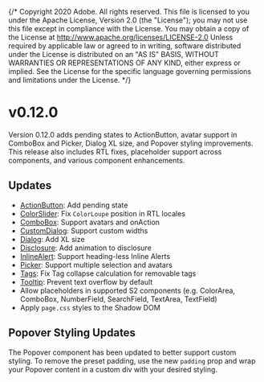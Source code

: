 {/* Copyright 2020 Adobe. All rights reserved.
This file is licensed to you under the Apache License, Version 2.0 (the "License");
you may not use this file except in compliance with the License. You may obtain a copy
of the License at http://www.apache.org/licenses/LICENSE-2.0
Unless required by applicable law or agreed to in writing, software distributed under
the License is distributed on an "AS IS" BASIS, WITHOUT WARRANTIES OR REPRESENTATIONS
OF ANY KIND, either express or implied. See the License for the specific language
governing permissions and limitations under the License. */}




# v0.12.0
<Time date={date} />

Version 0.12.0 adds pending states to ActionButton, avatar support in ComboBox and Picker, Dialog XL size, and Popover styling improvements. This release also includes RTL fixes, placeholder support across components, and various component enhancements.

## Updates
* [ActionButton](../ActionButton.html): Add pending state
* [ColorSlider](../ColorSlider.html): Fix `ColorLoupe` position in RTL locales
* [ComboBox](../ComboBox.html): Support avatars and onAction
* [CustomDialog](../Dialog.html#custom-dialog): Support custom widths
* [Dialog](../Dialog.html): Add XL size
* [Disclosure](../Disclosure.html): Add animation to disclosure
* [InlineAlert](../InlineAlert.html): Support heading-less Inline Alerts
* [Picker](../Picker.html): Support multiple selection and avatars
* [Tags](../TagGroup.html): Fix Tag collapse calculation for removable tags
* [Tooltip](../Tooltip.html): Prevent text overflow by default
* Allow placeholders in supported S2 components (e.g. ColorArea, ComboBox, NumberField, SearchField, TextArea, TextField)
* Apply `page.css` styles to the Shadow DOM

## Popover Styling Updates

The Popover component has been updated to better support custom styling. To
remove the preset padding, use the new `padding` prop and wrap your Popover content
in a custom div with your desired styling.
